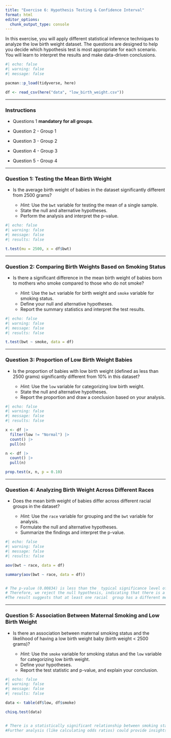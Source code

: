 ```yaml
---
title: "Exercise 6: Hypothesis Testing & Confidence Interval"
format: html
editor_options: 
  chunk_output_type: console
---
```



In this exercise, you will apply different statistical inference techniques to analyze the low birth weight dataset. The questions are designed to help you decide which hypothesis test is most appropriate for each scenario. You will learn to interpret the results and make data-driven conclusions.

```r
#| echo: false
#| warning: false
#| message: false

pacman::p_load(tidyverse, here)

df <- read_csv(here("data", "low_birth_weight.csv"))


```


---

### Instructions

- Questions 1 **mandatory for all groups**.

- Question 2 - Group 1

- Question 3 - Group 2

- Question 4 - Group 3

- Question 5 - Group 4

___

### **Question 1:** Testing the Mean Birth Weight

- Is the average birth weight of babies in the dataset significantly different from 2500 grams?

  - *Hint:* Use the `bwt` variable for testing the mean of a single sample.
  - State the null and alternative hypotheses.
  - Perform the analysis and interpret the p-value.


```r
#| echo: false
#| warning: false
#| message: false
#| results: false

t.test(mu = 2500, x = df$bwt)


```

---

### **Question 2:** Comparing Birth Weights Based on Smoking Status

- Is there a significant difference in the mean birth weight of babies born to mothers who smoke compared to those who do not smoke?
  
  - *Hint:*  Use the `bwt` variable for birth weight and `smoke` variable for smoking status.
  - Define your null and alternative hypotheses.
  - Report the summary statistics and interpret the test results.

```r
#| echo: false
#| warning: false
#| message: false
#| results: false

t.test(bwt ~ smoke, data = df)


```

---

### **Question 3:** Proportion of Low Birth Weight Babies

- Is the proportion of babies with low birth weight (defined as less than 2500 grams) significantly different from 10% in this dataset?
  
  - *Hint:* Use the `low` variable for categorizing low birth weight.
  - State the null and alternative hypotheses.
  - Report the proportion and draw a conclusion based on your analysis.
  
  
```r
#| echo: false
#| warning: false
#| message: false
#| results: false

x <- df |> 
  filter(low != "Normal") |> 
  count() |> 
  pull(n)

n <- df |> 
  count() |> 
  pull(n)

prop.test(x, n, p = 0.10)


```

---

### **Question 4:** Analyzing Birth Weight Across Different Races

- Does the mean birth weight of babies differ across different racial groups in the dataset?
  
  - *Hint:* Use the `race` variable for grouping and the `bwt` variable for analysis.
  - Formulate the null and alternative hypotheses.
  - Summarize the findings and interpret the p-value.
  
  
```r
#| echo: false
#| warning: false
#| message: false
#| results: false

aov(bwt ~ race, data = df)

summary(aov(bwt ~ race, data = df))


# The p-value (0.00834) is less than the  typical significance level of 0.05.
# Therefore, we reject the null hypothesis, indicating that there is a statistically  significant difference in the mean birth  weight across the racial groups.
#The result suggests that at least one racial  group has a different mean birth weight  compared to the others.
```

---

### **Question 5:** Association Between Maternal Smoking and Low Birth Weight

- Is there an association between maternal smoking status and the likelihood of having a low birth weight baby (birth weight < 2500 grams)?
  
  - *Hint:* Use the `smoke` variable for smoking status and the `low` variable for categorizing low birth weight.
  - Define your hypotheses.
  - Report the test statistic and p-value, and explain your conclusion.


```r
#| echo: false
#| warning: false
#| message: false
#| results: false

data <- table(df$low, df$smoke)

chisq.test(data)


# There is a statistically significant relationship between smoking status and birth weight. The data suggests that smoking status is associated with the likelihood of having a low birth weight baby.
#Further analysis (like calculating odds ratios) could provide insights into the strength and direction of this association.
```

